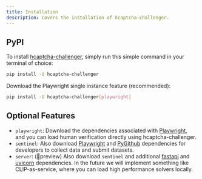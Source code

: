 ```yaml
---
title: Installation
description: Covers the installation of hcaptcha-challenger. 
---
```


## PyPI

To install [hcaptcha-challenger](https://pypi.org/project/hcaptcha-challenger/), simply run this simple command in your terminal of choice:

```bash
pip install -U hcaptcha-challenger
```

Download the Playwright single instance feature (recommended):

```bash
pip install -U hcaptcha-challenger[playwright]
```

## Optional Features

- `playwright`: Download the dependencies associated with <u>Playwright</u>, and you can load human verification directly using hcaptcha-challenger.
- `sentinel`: Also download <u>Playwright</u> and <u>PyGithub</u> dependencies for developers to collect data and submit datasets.
- `server`: (🚧preview) Also download `sentinel` and additional <u>fastapi</u> and <u>uvicorn</u> dependencies. In the future we will implement something like CLIP-as-service, where you can load high performance solvers locally.
